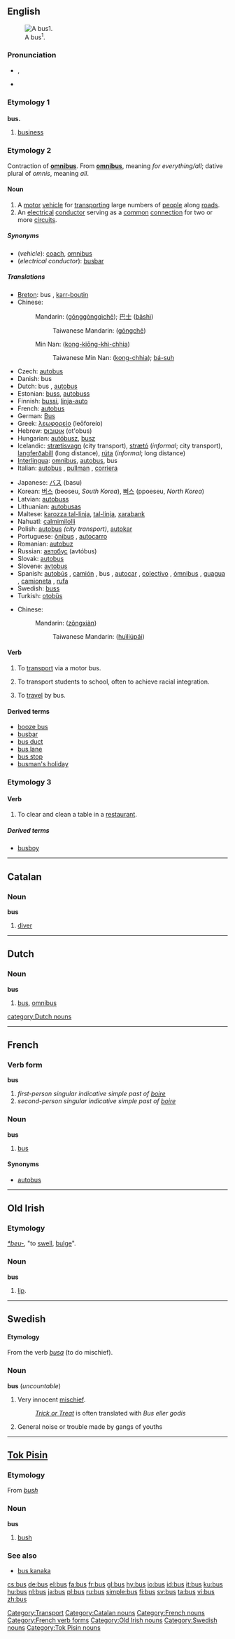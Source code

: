 {{see|Bus|buss}}
==English==
[[Image:Kintetsu Bus 001 JPN.jpg|thumb|right|A bus<SUP>1</SUP>.]]

===Pronunciation===
*{{IPA|/ˈbɐs/}}, {{SAMPA|/bVs/}}
*{{audio|en-us-bus.ogg|Audio (US)}}
*:{{rhymes|ʌs}}

===Etymology 1===

===={{abbreviation}}====
'''bus.'''

# [[business]]

===Etymology 2===
Contraction of '''[[omnibus]]'''. From {{L.}} '''[[omnibus]]''', meaning ''for everything/all''; dative plural of ''omnis'', meaning ''all''.

====Noun====
{{en-noun|pl=buses}}

# A [[motor]] [[vehicle]] for [[transport]]ing large numbers of [[people]] along [[road]]s.
# An [[electrical]] [[conductor]] serving as a [[common]] [[connection]] for two or more [[circuit]]s.

=====Synonyms=====
* (''vehicle''): [[coach]], [[omnibus]]
* (''electrical conductor''): [[busbar]]

=====Translations=====
{{trans-top|vehicle}}
*[[Breton]]: bus {{m}}, [[karr-boutin]] {{m}}
*Chinese:
*:Mandarin: {{zh-ts|公共汽車|公共汽车}} ([[gōnggòngqìchē]]); [[巴士]] ([[bāshì]])
*:: Taiwanese Mandarin: {{zh-ts|公車|公车}} ([[gōngchē]])
*:Min Nan: {{zh-ts|公共汽車|公共汽车}} ([[kong-kiōng-khì-chhia]])
*:: Taiwanese Min Nan: {{zh-ts|公車|公车}} ([[kong-chhia]]); [[bá-suh]]
*Czech: [[autobus]] {{m}}
*Danish: bus
*Dutch: bus {{m}}, [[autobus]] {{m}}
*Estonian: [[buss]], [[autobuss]]
*Finnish: [[bussi]], [[linja-auto]]
*French: [[autobus]]
*German: [[Bus]] {{m}}
*Greek: [[λεωφορείο]] (leōforeío) {{n}}
*Hebrew: [[אוטובוס]] (ot'obus) {{m}}
*Hungarian: [[autóbusz]], [[busz]]
*Icelandic: [[strætisvagn]] {{m}} (city transport), [[strætó]] {{m}} (''informal''; city transport), [[langferðabíll]] {{m}} (long distance), [[rúta]] {{f}} (''informal''; long distance)
*[[Interlingua]]: [[omnibus]], [[autobus]], bus
*Italian: [[autobus]] {{m}}, [[pullman]] {{m}}, [[corriera]] {{f}}
{{trans-mid}}
*Japanese: [[バス]] (basu)
*Korean: [[버스]] (beoseu, ''South Korea''), [[뻐스]] (ppoeseu, ''North Korea'')
*Latvian: [[autobuss]]
*Lithuanian: [[autobusas]] {{m}}
*Maltese: [[karozza tal-linja]], [[tal-linja]], [[xarabank]]
*Nahuatl: [[calmimilolli]]
*Polish: [[autobus]] {{m}} ''(city transport)'', [[autokar]] {{m}}
*Portuguese: [[ônibus]] {{m}}, [[autocarro]] {{m}}
*Romanian: [[autobuz]] {{n}}
*Russian: [[автобус]] (avtóbus) {{m}}
*Slovak: [[autobus]] {{m}}
*Slovene: [[avtobus]] {{m}}
*Spanish: [[autobús]] {{m}}, [[camión]] {{m}} {{italbrac|Mexico}}, bus {{m}} {{italbrac|Latin America}}, [[autocar]] {{m}} {{italbrac|Spain}}, [[colectivo]] {{m}} {{italbrac|Argentina}}, [[ómnibus]] {{m}} {{italbrac|Paraguay|Peru|Uruguay}}, [[guagua]] {{f}}  {{italbrac|Caribbean Islands, Spain's Canary Islands}}, [[camioneta]] {{italbrac|Guatemala}}, [[rufa]] {{f}} {{italbrac|Cuba, colloquial}}
*Swedish: [[buss#Swedish|buss]] {{c}}
*Turkish: [[otobüs]]
{{trans-bottom}}

{{trans-top|electrical conductor}}
*Chinese:
*:Mandarin: {{zh-ts|總線|总线}} ([[zǒngxiàn]])
*:: Taiwanese Mandarin: {{zh-ts|匯流排|汇流排}} ([[huìliúpái]])
{{trans-mid}}
{{trans-bottom}}

====Verb====
{{en-verb|'''[[busses]]''' or '''[[buses]]'''|'''[[bussing]]''' or '''[[busing]]'''|'''[[bussed]]''' or '''[[bused]]'''}}

# {{transitive}} To [[transport]] via a motor bus.
# {{transitive}} To transport students to school, often to achieve racial integration.
# {{intransitive}} To [[travel]] by bus.

====Derived terms====
*[[booze bus]]
*[[busbar]]
*[[bus duct]]
*[[bus lane]]
*[[bus stop]]
*[[busman's holiday]]

===Etymology 3===

====Verb====
{{en-verb|'''[[busses]]''' or '''[[buses]]'''|'''[[bussing]]''' or '''[[busing]]'''|'''[[bussed]]''' or '''[[bused]]'''}}

# To clear and clean a table in a [[restaurant]].

=====Derived terms=====
* [[busboy]]

[[Category:Transport]]

----

==Catalan==

===Noun===
'''bus'''

# [[diver]]

[[Category:Catalan nouns]]

----

==Dutch==

===Noun===
'''bus''' {{m}}

# [[#English|bus]], [[omnibus]]

[[category:Dutch nouns]]

----

==French==

===Verb form===
'''bus'''

# ''first-person singular indicative simple past of [[boire]]''
# ''second-person singular indicative simple past of [[boire]]''

===Noun===
'''bus''' {{m}}

# {{colloquial|lang=fr}} [[#English|bus]]

====Synonyms====
*[[autobus]]


[[Category:French nouns]]
[[Category:French verb forms]]

----

==Old Irish==

===Etymology===
{{PIE.|sga}} ''[[*beu-]]'', "to [[swell]], [[bulge]]".

===Noun===
'''bus'''

# [[lip]].

[[Category:Old Irish nouns]]

----

==Swedish==

{{rfc-level|Etymology at L4+ not in L3 POS section}}

====Etymology====
From the verb ''[[busa#Swedish|busa]]'' (to do mischief).

===Noun===
'''bus''' {{n}} (''uncountable'')

# Very innocent [[mischief]].
#:''[[Trick or Treat]]'' is often translated with ''Bus eller godis''
# General noise or trouble made by gangs of youths

[[Category:Swedish nouns]]

----

==[[Tok Pisin]]==

===Etymology===
From {{E.|tpi}} ''[[bush]]''

===Noun===
'''bus'''

# [[bush]]

===See also===
*[[bus kanaka]]

[[Category:Tok Pisin nouns]]

[[cs:bus]]
[[de:bus]]
[[el:bus]]
[[fa:bus]]
[[fr:bus]]
[[gl:bus]]
[[hy:bus]]
[[io:bus]]
[[id:bus]]
[[it:bus]]
[[ku:bus]]
[[hu:bus]]
[[nl:bus]]
[[ja:bus]]
[[pl:bus]]
[[ru:bus]]
[[simple:bus]]
[[fi:bus]]
[[sv:bus]]
[[ta:bus]]
[[vi:bus]]
[[zh:bus]]